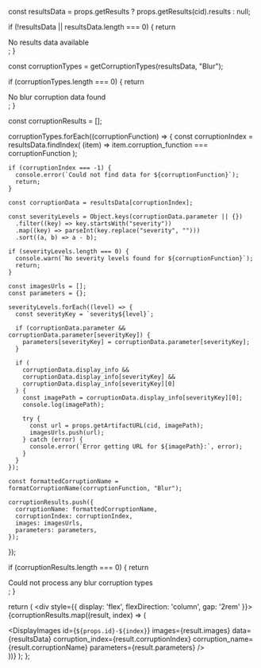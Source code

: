 

  const resultsData = props.getResults ? props.getResults(cid).results : null;

  if (!resultsData || resultsData.length === 0) {
    return <div>No results data available</div>;
  }

  const corruptionTypes = getCorruptionTypes(resultsData, "Blur");

  if (corruptionTypes.length === 0) {
    return <div>No blur corruption data found</div>;
  }

  const corruptionResults = [];

  corruptionTypes.forEach((corruptionFunction) => {
    const corruptionIndex = resultsData.findIndex(
      (item) => item.corruption_function === corruptionFunction
    );

    if (corruptionIndex === -1) {
      console.error(`Could not find data for ${corruptionFunction}`);
      return;
    }

    const corruptionData = resultsData[corruptionIndex];

    const severityLevels = Object.keys(corruptionData.parameter || {})
      .filter((key) => key.startsWith("severity"))
      .map((key) => parseInt(key.replace("severity", "")))
      .sort((a, b) => a - b);

    if (severityLevels.length === 0) {
      console.warn(`No severity levels found for ${corruptionFunction}`);
      return;
    }

    const imagesUrls = [];
    const parameters = {};

    severityLevels.forEach((level) => {
      const severityKey = `severity${level}`;

      if (corruptionData.parameter && corruptionData.parameter[severityKey]) {
        parameters[severityKey] = corruptionData.parameter[severityKey];
      }

      if (
        corruptionData.display_info &&
        corruptionData.display_info[severityKey] &&
        corruptionData.display_info[severityKey][0]
      ) {
        const imagePath = corruptionData.display_info[severityKey][0];
        console.log(imagePath);

        try {
          const url = props.getArtifactURL(cid, imagePath);
          imagesUrls.push(url);
        } catch (error) {
          console.error(`Error getting URL for ${imagePath}:`, error);
        }
      }
    });

    const formattedCorruptionName = formatCorruptionName(corruptionFunction, "Blur");

    corruptionResults.push({
      corruptionName: formattedCorruptionName,
      corruptionIndex: corruptionIndex,
      images: imagesUrls,
      parameters: parameters,
    });
  });

  if (corruptionResults.length === 0) {
    return <div>Could not process any blur corruption types</div>;
  }

  return (
    <div style={{ display: 'flex', flexDirection: 'column', gap: '2rem' }}>
      {corruptionResults.map((result, index) => (
        <div key={index}>
          <DisplayImages
            id={`${props.id}-${index}`}
            images={result.images}
            data={resultsData}
            corruption_index={result.corruptionIndex}
            corruption_name={result.corruptionName}
            parameters={result.parameters}
          />
        </div>
      ))}
    </div>
  );
};


<BlurSamples props={props} />
